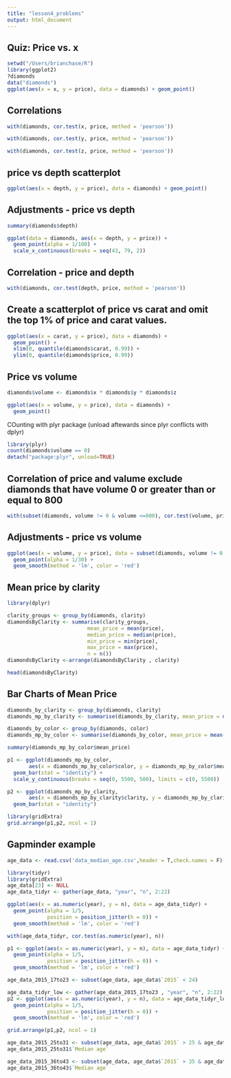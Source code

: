 ```yaml
---
title: "lesson4_problems"
output: html_document
---
```


## Quiz: Price vs. x

```r
setwd("/Users/brianchase/R")
library(ggplot2)
?diamonds
data("diamonds")
ggplot(aes(x = x, y = price), data = diamonds) + geom_point()
```

## Correlations

```r
with(diamonds, cor.test(x, price, method = 'pearson'))

with(diamonds, cor.test(y, price, method = 'pearson'))

with(diamonds, cor.test(z, price, method = 'pearson'))
```

## price vs depth scatterplot

```r
ggplot(aes(x = depth, y = price), data = diamonds) + geom_point()
```


## Adjustments - price vs depth

```r
summary(diamonds$depth)

ggplot(data = diamonds, aes(x = depth, y = price)) + 
  geom_point(alpha = 1/100) +
  scale_x_continuous(breaks = seq(43, 79, 2))
```

## Correlation - price and depth

```r
with(diamonds, cor.test(depth, price, method = 'pearson'))
```


## Create a scatterplot of price vs carat and omit the top 1% of price and carat values.
```r
ggplot(aes(x = carat, y = price), data = diamonds) + 
  geom_point() +
  xlim(0, quantile(diamonds$carat, 0.99)) +
  ylim(0, quantile(diamonds$price, 0.99))
```

## Price vs volume
```r
diamonds$volume <- diamonds$x * diamonds$y * diamonds$z

ggplot(aes(x = volume, y = price), data = diamonds) + 
  geom_point()

```

COunting with plyr package (unload aftewards since plyr conflicts with dplyr)
```r
library(plyr)
count(diamonds$volume == 0)
detach("package:plyr", unload=TRUE)
```

## Correlation of price and valume exclude diamonds that have volume 0 or greater than or equal to 800
```r
with(subset(diamonds, volume != 0 & volume <=800), cor.test(volume, price))
```

## Adjustments - price vs volume
```r
ggplot(aes(x = volume, y = price), data = subset(diamonds, volume != 0 & volume <=800)) + 
  geom_point(alpha = 1/30) +
  geom_smooth(method = 'lm', color = 'red')
```

## Mean price by clarity
```r
library(dplyr)

clarity_groups <- group_by(diamonds, clarity)
diamondsByClarity <- summarise(clarity_groups,
                          mean_price = mean(price),
                          median_price = median(price),
                          min_price = min(price),
                          max_price = max(price),
                          n = n())
diamondsByClarity <-arrange(diamondsByClarity , clarity)

head(diamondsByClarity)
```

## Bar Charts of Mean Price
```r
diamonds_by_clarity <- group_by(diamonds, clarity)
diamonds_mp_by_clarity <- summarise(diamonds_by_clarity, mean_price = mean(price))

diamonds_by_color <- group_by(diamonds, color)
diamonds_mp_by_color <- summarise(diamonds_by_color, mean_price = mean(price))

summary(diamonds_mp_by_color$mean_price)

p1 <- ggplot(diamonds_mp_by_color, 
       aes(x = diamonds_mp_by_color$color, y = diamonds_mp_by_color$mean_price)) + 
  geom_bar(stat = "identity") + 
  scale_y_continuous(breaks = seq(0, 5500, 500), limits = c(0, 5500))

p2 <- ggplot(diamonds_mp_by_clarity, 
       aes(x = diamonds_mp_by_clarity$clarity, y = diamonds_mp_by_clarity$mean_price)) + 
  geom_bar(stat = "identity") 

library(gridExtra)
grid.arrange(p1,p2, ncol = 1)
```

## Gapminder example
```r
age_data <- read.csv('data_median_age.csv',header = T,check.names = F)

library(tidyr)
library(gridExtra)
age_data[23] <- NULL
age_data_tidyr <- gather(age_data, "year", "n", 2:22)

ggplot(aes(x = as.numeric(year), y = n), data = age_data_tidyr) + 
  geom_point(alpha = 1/5, 
             position = position_jitter(h = 0)) +
  geom_smooth(method = 'lm', color = 'red')

with(age_data_tidyr, cor.test(as.numeric(year), n))

p1 <- ggplot(aes(x = as.numeric(year), y = n), data = age_data_tidyr) + 
  geom_point(alpha = 1/5, 
             position = position_jitter(h = 0)) +
  geom_smooth(method = 'lm', color = 'red')

age_data_2015_17to23 <- subset(age_data, age_data$`2015` < 24)

age_data_tidyr_low <- gather(age_data_2015_17to23 , "year", "n", 2:22)
p2 <- ggplot(aes(x = as.numeric(year), y = n), data = age_data_tidyr_low) + 
  geom_point(alpha = 1/5, 
             position = position_jitter(h = 0)) +
  geom_smooth(method = 'lm', color = 'red')

grid.arrange(p1,p2, ncol = 1)

age_data_2015_25to31 <- subset(age_data, age_data$`2015` > 25 & age_data$`2015` < 32)
age_data_2015_25to31$`Median age`

age_data_2015_36to43 <- subset(age_data, age_data$`2015` > 35 & age_data$`2015` < 44)
age_data_2015_36to43$`Median age`


```

